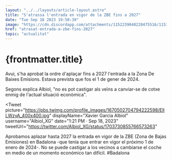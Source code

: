 ```yaml
---
layout: "../../layouts/article-layout.astro"
title: "S'atrassa l'entrada en vigor de la ZBE fins a 2027"
date: "Tue Sep 18 2023 19:50:39"
image: "https://cdn.discordapp.com/attachments/1152239048220475516/1153300621114490891/zbe.webp"
href: "atrasat-entrada-a-zbe-fins-2027"
topic: "actualitat"
---
```


# {frontmatter.title}

Avui, s'ha aprobat la ordre d'aplaçar fins a 2027 l'entrada a la Zona De Baixes Emisions. Estava prevista que fos el 1 de gener de 2024.

Segons explica Albiol, "no es pot castigar als veïns a canviar-se de cotxe enmig de l'actual situació econòmica".

<Tweet
    picture="https://pbs.twimg.com/profile_images/1670502704794222598/ElILWzyA_400x400.jpg" 
    displayName="Xavier Garcia Albiol"
    username="Albiol_XG"
    date="1:21 PM · Sep 18, 2023"
    tweetUrl="https://twitter.com/Albiol_XG/status/1703730855766573263"
>
Aprobamos aplazar hasta 2027 la entrada en vigor de la ZBE (Zona de Bajas Emisiones) en Badalona -que tenía que entrar en vigor el próximo 1 de enero de 2024-. No se puede castigar a los vecinos a cambiarse el coche en medio de un momento económico tan difícil. #Badalona
</Tweet>
